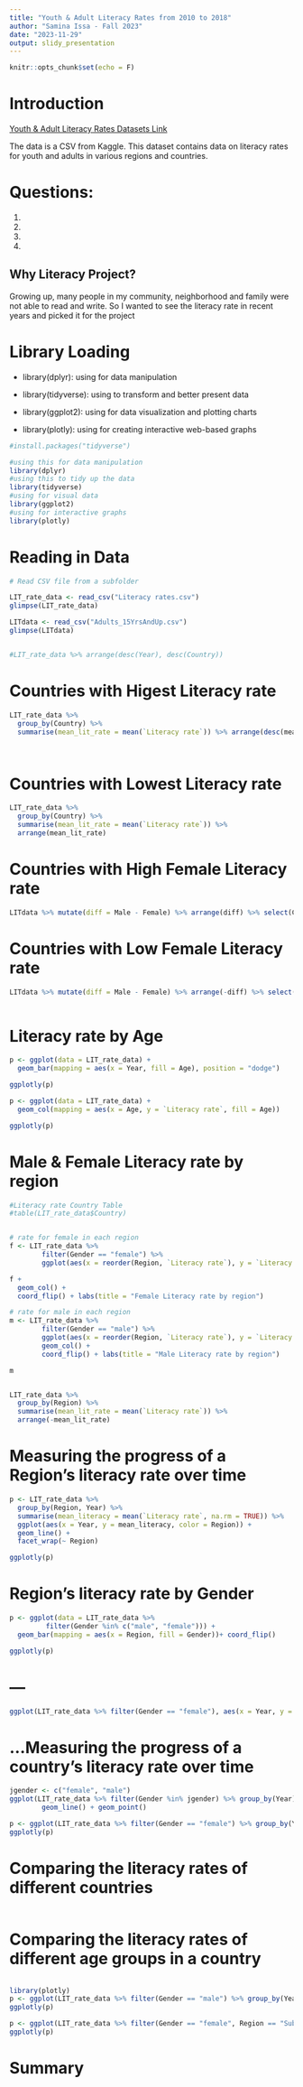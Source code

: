 ```yaml
---
title: "Youth & Adult Literacy Rates from 2010 to 2018"
author: "Samina Issa - Fall 2023"
date: "2023-11-29"
output: slidy_presentation
---
```


```r
knitr::opts_chunk$set(echo = F)
```

# Introduction

[Youth & Adult Literacy Rates Datasets Link](https://www.kaggle.com/datasets/thedevastator/youth-adult-literacy-rates-in-2019/data)


The data is a CSV from Kaggle. This dataset contains data on literacy rates for youth and adults in various regions and countries.  

# Questions:
1. 
2. 
3. 
4.

## Why Literacy Project?

Growing up, many people in my community, neighborhood and family were not able to read and write. So I wanted to see the literacy rate in recent years and picked it for the project

# Library Loading 
- library(dplyr): using for data manipulation

- library(tidyverse): using to transform and better present data

- library(ggplot2): using for data visualization and plotting charts

- library(plotly): using for creating interactive web-based graphs 

```r
#install.packages("tidyverse")

#using this for data manipulation
library(dplyr)
#using this to tidy up the data
library(tidyverse)
#using for visual data
library(ggplot2)
#using for interactive graphs
library(plotly)


```

# Reading in Data 

```r
# Read CSV file from a subfolder

LIT_rate_data <- read_csv("Literacy rates.csv")
glimpse(LIT_rate_data)

LITdata <- read_csv("Adults_15YrsAndUp.csv")
glimpse(LITdata)


#LIT_rate_data %>% arrange(desc(Year), desc(Country))

```
# Countries with Higest Literacy rate

```r

LIT_rate_data %>% 
  group_by(Country) %>% 
  summarise(mean_lit_rate = mean(`Literacy rate`)) %>% arrange(desc(mean_lit_rate))




```
# Countries with Lowest Literacy rate

```r

LIT_rate_data %>% 
  group_by(Country) %>% 
  summarise(mean_lit_rate = mean(`Literacy rate`)) %>%
  arrange(mean_lit_rate)


```


# Countries with High Female Literacy rate

```r

LITdata %>% mutate(diff = Male - Female) %>% arrange(diff) %>% select(Country, Male, Female, diff)

```
# Countries with Low Female Literacy rate

```r

LITdata %>% mutate(diff = Male - Female) %>% arrange(-diff) %>% select(Country, Male, Female, diff)



```

# Literacy rate by Age

```r

p <- ggplot(data = LIT_rate_data) + 
  geom_bar(mapping = aes(x = Year, fill = Age), position = "dodge")

ggplotly(p)

p <- ggplot(data = LIT_rate_data) + 
  geom_col(mapping = aes(x = Age, y = `Literacy rate`, fill = Age))

ggplotly(p)

```

# Male & Female Literacy rate by region


```r
#Literacy rate Country Table
#table(LIT_rate_data$Country)


# rate for female in each region
f <- LIT_rate_data %>% 
        filter(Gender == "female") %>% 
        ggplot(aes(x = reorder(Region, `Literacy rate`), y = `Literacy rate`))

f + 
  geom_col() + 
  coord_flip() + labs(title = "Female Literacy rate by region")

# rate for male in each region
m <- LIT_rate_data %>% 
        filter(Gender == "male") %>% 
        ggplot(aes(x = reorder(Region, `Literacy rate`), y = `Literacy rate`))+ 
        geom_col() + 
        coord_flip() + labs(title = "Male Literacy rate by region")

m


LIT_rate_data %>% 
  group_by(Region) %>% 
  summarise(mean_lit_rate = mean(`Literacy rate`)) %>%
  arrange(-mean_lit_rate)


```


# Measuring the progress of a Region's literacy rate over time

```r

p <- LIT_rate_data %>%
  group_by(Region, Year) %>%
  summarise(mean_literacy = mean(`Literacy rate`, na.rm = TRUE)) %>%
  ggplot(aes(x = Year, y = mean_literacy, color = Region)) +
  geom_line() +
  facet_wrap(~ Region)

ggplotly(p)

```

# Region's literacy rate by Gender
```r
p <- ggplot(data = LIT_rate_data %>%
         filter(Gender %in% c("male", "female"))) + 
  geom_bar(mapping = aes(x = Region, fill = Gender))+ coord_flip()

ggplotly(p)


```
# ---

```r
ggplot(LIT_rate_data %>% filter(Gender == "female"), aes(x = Year, y = `Literacy rate`)) + geom_line() + geom_point()
```

# ...Measuring the progress of a country's literacy rate over time

```r
jgender <- c("female", "male")
ggplot(LIT_rate_data %>% filter(Gender %in% jgender) %>% group_by(Year) %>% summarise(Lit_mean = mean(na.omit((`Literacy rate`)))), aes(x = Year, y = Lit_mean)) +
        geom_line() + geom_point()

p <- ggplot(LIT_rate_data %>% filter(Gender == "female") %>% group_by(Year) %>% summarise(Lit_mean = mean(na.omit(`Literacy rate`))), aes(x = Year, y = Lit_mean)) + geom_line() + geom_point()
ggplotly(p)

```

# Comparing the literacy rates of different countries


```r

```

# Comparing the literacy rates of different age groups in a country

```r

```




```r
library(plotly)
p <- ggplot(LIT_rate_data %>% filter(Gender == "male") %>% group_by(Year, Region) %>% summarise(Lit_mean = mean(na.omit(`Literacy rate`))), aes(x = Year, y = Lit_mean, color = Region)) + geom_line() + geom_point()
ggplotly(p)

p <- ggplot(LIT_rate_data %>% filter(Gender == "female", Region == "Sub-Saharan Africa") %>% group_by(Year, Country) %>% summarise(Lit_mean = mean(na.omit(`Literacy rate`))), aes(x = Year, y = Lit_mean, color = Country)) + geom_line() + geom_point()
ggplotly(p)
```

# Summary


```r

```



```r

```



```r

```



```r

```


```r

```



```r

```
